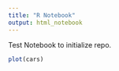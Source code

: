 ```yaml
---
title: "R Notebook"
output: html_notebook
---
```


Test Notebook to initialize repo.

```r
plot(cars)
```


